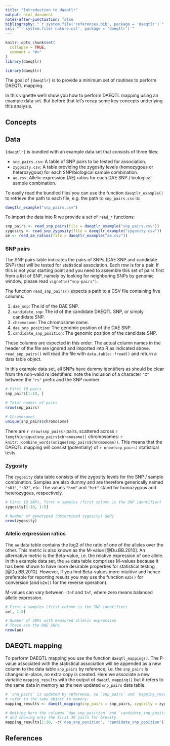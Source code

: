 ```yaml
---
title: "Introduction to daeqtlr"
output: html_document
notes-after-punctuation: false
bibliography: "`r system.file('references.bib', package = 'daeqtlr')`"
csl: "`r system.file('nature.csl', package = 'daeqtlr')`"
---
```


```r
knitr::opts_chunk$set(
  collapse = TRUE,
  comment = "#>"
)
library(daeqtlr)
```

```r
library(daeqtlr)
```

The goal of `{daeqtlr}` is to provide a minimum set of routines to perform
DAEQTL mapping.

In this vignette we'll show you how to perform DAEQTL mapping using an example
data set. But before that let's recap some key concepts underlying this
analysis.

## Concepts


## Data

`{daeqtlr}` is bundled with an example data set that consists of three files:

- `snp_pairs.csv`: A table of SNP pairs to be tested for association.
- `zygosity.csv`: A table providing the zygosity levels (homozygous or heterozygous) for each SNP/biological sample combination.
- `ae.csv`: Allelic expression (AE) ratios for each DAE SNP / biological sample combination.

To easily read the bundled files you can use the function `daeqtlr_example()` to
retrieve the path to each file, e.g. the path to `snp_pairs.csv` is:

```r
daeqtlr_example("snp_pairs.csv")
```

To import the data into R we provide a set of `read_*` functions:

```r
snp_pairs <- read_snp_pairs(file = daeqtlr_example("snp_pairs.csv"))
zygosity <- read_snp_zygosity(file = daeqtlr_example("zygosity.csv"))
ae <- read_ae_ratios(file = daeqtlr_example("ae.csv"))
```

### SNP pairs

The SNP pairs table indicates the pairs of SNPs (DAE SNP and candidate SNP) that
will be tested for statistical association. Each row is for a pair. If this is
not your starting point and you need to assemble this set of pairs first from
a list of SNP, namely by looking for neighboring SNPs by genomic window, please
read `vignette("snp-pairs")`.

The function `read_snp_pairs()` expects a path to a CSV file containing five
columns:

1. `dae_snp`: The id of the DAE SNP.
2. `candidate_snp`: The id of the candidate DAEQTL SNP, or simply candidate SNP.
3. `chromosome`: The chromosome name.
4. `dae_snp_position`: The genomic position of the DAE SNP.
5. `candidate_snp_position`: The genomic position of the candidate SNP.

These columns are expected in this order. The actual column names in the header
of the file are ignored and imported into R as indicated above.
`read_snp_pairs()` will read the file with `data.table::fread()` and return a
data table object.

In this example data set, all SNPs have dummy identifiers as should be clear
from the non-valid rs identifiers: note the inclusion of a character `"X"`
between the `"rs"` prefix and the SNP number.

```r
# First 10 pairs
snp_pairs[1:10, ]

# Total number of pairs
nrow(snp_pairs)

# Chromosomes
unique(snp_pairs$chromosome)
```

There are `r nrow(snp_pairs)` pairs, scattered across
`r length(unique(snp_pairs$chromosome))` chromosomes:
`r knitr::combine_words(unique(snp_pairs$chromosome))`.
This means that the DAEQTL mapping will consist (potentially) of
`r nrow(snp_pairs)` statistical tests.


### Zygosity

The `zygosity` data table consists of the zygosity levels for the SNP / sample
combination. Samples are also dummy and are therefore generically named `"s01"`,
`"s02"`, etc. The values `"hom"` and `"het"` stand for homozygous and
heterozygous, respectively.

```r
# First 10 SNPs, first 4 samples (first column is the SNP identifier)
zygosity[1:10, 1:5]

# Number of genotyped (determined zygosity) SNPs
nrow(zygosity)
```

### Allelic expression ratios

The `ae` data table contains the log2 of the ratio of one of the alleles over
the other. This metric is also known as the M-value [@Du.BB.2010]. An alternative
metric is the Beta-value, i.e. the relative expression of one allele. In this
example data set, the `ae` data table comprises M-values because it has been
shown to have more desirable properties for statistical testing [@Du.BB.2010].
However, if you find Beta-values more intuitive and hence preferable for
reporting results you may use the function `m2b()` for conversion (and `b2m()`
for the reverse operation).

M-values can vary between `-Inf` and `Inf`, where zero means balanced allelic
expression.

```r
# First 4 samples (first column is the SNP identifier)
ae[, 1:5]

# Number of SNPs with measured allelic expression
# These are the DAE SNPs
nrow(ae)
```

## DAEQTL mapping

To perform DAEQTL mapping you use the function `daeqtl_mapping()`. The P-value
associated with the statistical association will be appended as a new column
to the data table `snp_pairs` by reference, i.e. the `snp_pairs` is changed
in-place, no extra copy is created. Here we associate a new variable
`mapping_results` with the output of `daeqtl_mapping()` but it refers to the
same data in memory as the new updated `snp_pairs` data table.

```r
# `snp_pairs` is updated by reference, so `snp_pairs` and `mapping_results`
# refer to the same object in memory.
mapping_results <- daeqtl_mapping(snp_pairs = snp_pairs, zygosity = zygosity, ae = ae)

# Omiting here the columns `dae_snp_position` and `candidate_snp_position`
# and showing only the first 30 pairs for brevity.
mapping_results[1:30, -c('dae_snp_position', 'candidate_snp_position')]
```

## References

<!-- References will be automatically included here -->
